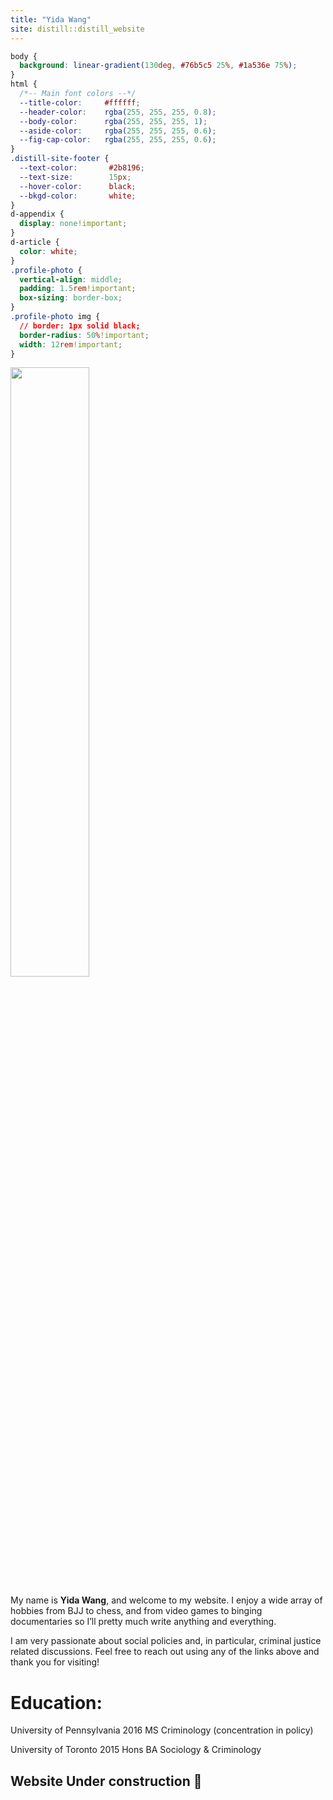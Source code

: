 ```yaml
---
title: "Yida Wang"
site: distill::distill_website
---
```


```css
body {
  background: linear-gradient(130deg, #76b5c5 25%, #1a536e 75%);
}
html {
  /*-- Main font colors --*/
  --title-color:     #ffffff;
  --header-color:    rgba(255, 255, 255, 0.8);
  --body-color:      rgba(255, 255, 255, 1);
  --aside-color:     rgba(255, 255, 255, 0.6);
  --fig-cap-color:   rgba(255, 255, 255, 0.6);
}
.distill-site-footer {
  --text-color:       #2b8196;
  --text-size:        15px;
  --hover-color:      black;
  --bkgd-color:       white;
}
d-appendix {
  display: none!important;
}
d-article {
  color: white;
}
.profile-photo {
  vertical-align: middle;
  padding: 1.5rem!important;
  box-sizing: border-box;
}
.profile-photo img {
  // border: 1px solid black;
  border-radius: 50%!important;
  width: 12rem!important;
}

```

![](images/professional2.jpg){width=50%}

My name is __Yida Wang__, and welcome to my website. I enjoy a wide array of hobbies from BJJ to chess, and from video games to binging documentaries so I'll pretty much write anything and everything.

I am very passionate about social policies and, in particular, criminal justice related discussions. Feel free to reach out using any of the links above and thank you for visiting!


# Education:

University of Pennsylvania 2016 MS Criminology (concentration in policy)

University of Toronto 2015 Hons BA Sociology & Criminology


## Website Under construction 👷